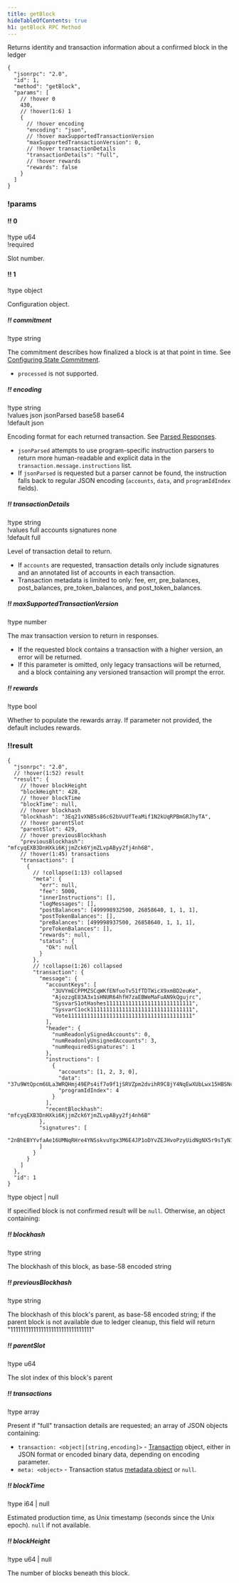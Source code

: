 ```yaml
---
title: getBlock
hideTableOfContents: true
h1: getBlock RPC Method
---
```


Returns identity and transaction information about a confirmed block in the
ledger

<HTTPMethod>

```jsonc !request
{
  "jsonrpc": "2.0",
  "id": 1,
  "method": "getBlock",
  "params": [
    // !hover 0
    430,
    // !hover(1:6) 1
    {
      // !hover encoding
      "encoding": "json",
      // !hover maxSupportedTransactionVersion
      "maxSupportedTransactionVersion": 0,
      // !hover transactionDetails
      "transactionDetails": "full",
      // !hover rewards
      "rewards": false
    }
  ]
}
```

### !params

#### !! 0

!type u64  
!required

Slot number.

#### !! 1

!type object

Configuration object.

##### !! commitment

!type string

The commitment describes how finalized a block is at that point in time. See
[Configuring State Commitment](/docs/rpc#configuring-state-commitment).

- `processed` is not supported.

##### !! encoding

!type string  
!values json jsonParsed base58 base64  
!default json

Encoding format for each returned transaction. See
[Parsed Responses](/docs/rpc#parsed-responses).

- `jsonParsed` attempts to use program-specific instruction parsers to return
  more human-readable and explicit data in the
  `transaction.message.instructions` list.
- If `jsonParsed` is requested but a parser cannot be found, the instruction
  falls back to regular JSON encoding (`accounts`, `data`, and `programIdIndex`
  fields).

##### !! transactionDetails

!type string  
!values full accounts signatures none  
!default full

Level of transaction detail to return.

- If `accounts` are requested, transaction details only include signatures and
  an annotated list of accounts in each transaction.
- Transaction metadata is limited to only: fee, err, pre_balances,
  post_balances, pre_token_balances, and post_token_balances.

##### !! maxSupportedTransactionVersion

!type number

The max transaction version to return in responses.

- If the requested block contains a transaction with a higher version, an error
  will be returned.
- If this parameter is omitted, only legacy transactions will be returned, and a
  block containing any versioned transaction will prompt the error.

##### !! rewards

!type bool

Whether to populate the rewards array. If parameter not provided, the default
includes rewards.

### !!result

```jsonc !response
{
  "jsonrpc": "2.0",
  // !hover(1:52) result
  "result": {
    // !hover blockHeight
    "blockHeight": 428,
    // !hover blockTime
    "blockTime": null,
    // !hover blockhash
    "blockhash": "3Eq21vXNB5s86c62bVuUfTeaMif1N2kUqRPBmGRJhyTA",
    // !hover parentSlot
    "parentSlot": 429,
    // !hover previousBlockhash
    "previousBlockhash": "mfcyqEXB3DnHXki6KjjmZck6YjmZLvpAByy2fj4nh6B",
    // !hover(1:45) transactions
    "transactions": [
      {
        // !collapse(1:13) collapsed
        "meta": {
          "err": null,
          "fee": 5000,
          "innerInstructions": [],
          "logMessages": [],
          "postBalances": [499998932500, 26858640, 1, 1, 1],
          "postTokenBalances": [],
          "preBalances": [499998937500, 26858640, 1, 1, 1],
          "preTokenBalances": [],
          "rewards": null,
          "status": {
            "Ok": null
          }
        },
        // !collapse(1:26) collapsed
        "transaction": {
          "message": {
            "accountKeys": [
              "3UVYmECPPMZSCqWKfENfuoTv51fTDTWicX9xmBD2euKe",
              "AjozzgE83A3x1sHNUR64hfH7zaEBWeMaFuAN9kQgujrc",
              "SysvarS1otHashes111111111111111111111111111",
              "SysvarC1ock11111111111111111111111111111111",
              "Vote111111111111111111111111111111111111111"
            ],
            "header": {
              "numReadonlySignedAccounts": 0,
              "numReadonlyUnsignedAccounts": 3,
              "numRequiredSignatures": 1
            },
            "instructions": [
              {
                "accounts": [1, 2, 3, 0],
                "data": "37u9WtQpcm6ULa3WRQHmj49EPs4if7o9f1jSRVZpm2dvihR9C8jY4NqEwXUbLwx15HBSNcP1",
                "programIdIndex": 4
              }
            ],
            "recentBlockhash": "mfcyqEXB3DnHXki6KjjmZck6YjmZLvpAByy2fj4nh6B"
          },
          "signatures": [
            "2nBhEBYYvfaAe16UMNqRHre4YNSskvuYgx3M6E4JP1oDYvZEJHvoPzyUidNgNX5r9sTyN1J9UxtbCXy2rqYcuyuv"
          ]
        }
      }
    ]
  },
  "id": 1
}
```

!type object | null

If specified block is not confirmed result will be `null`. Otherwise, an object
containing:

##### !! blockhash

!type string

The blockhash of this block, as base-58 encoded string

##### !! previousBlockhash

!type string

The blockhash of this block's parent, as base-58 encoded string; if the parent
block is not available due to ledger cleanup, this field will return
"11111111111111111111111111111111"

##### !! parentSlot

!type u64

The slot index of this block's parent

##### !! transactions

!type array

Present if "full" transaction details are requested; an array of JSON objects
containing:

- `transaction: <object|[string,encoding]>` -
  [Transaction](/docs/rpc/json-structures#transactions) object, either in JSON
  format or encoded binary data, depending on encoding parameter.
- `meta: <object>` - Transaction status
  [metadata object](/docs/rpc/json-structures#transaction-status-metadata) or
  `null`.

##### !! blockTime

!type i64 | null

Estimated production time, as Unix timestamp (seconds since the Unix epoch).
`null` if not available.

##### !! blockHeight

!type u64 | null

The number of blocks beneath this block.

</HTTPMethod>
